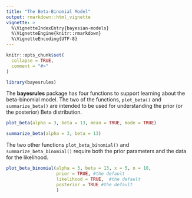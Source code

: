 ```yaml
---
title: "The Beta-Binomial Model"
output: rmarkdown::html_vignette
vignette: >
  %\VignetteIndexEntry{bayesian-models}
  %\VignetteEngine{knitr::rmarkdown}
  %\VignetteEncoding{UTF-8}
---
```


```r
knitr::opts_chunk$set(
  collapse = TRUE,
  comment = "#>"
)
```

```r
library(bayesrules)
```

The **bayesrules** package has four functions to support learning about the beta-binomial model. The two of the functions, `plot_beta()` and `summarize_beta()` are intended to be used for understanding the prior (or the posterior) Beta distribution.

```r
plot_beta(alpha = 3, beta = 13, mean = TRUE, mode = TRUE)
```

```r
summarize_beta(alpha = 3, beta = 13)
```

The two other functions `plot_beta_binomial()` and `summarize_beta_binomial()` require both the prior parameters and the data for the likelihood. 

```r
plot_beta_binomial(alpha = 3, beta = 13, x = 5, n = 10, 
                   prior = TRUE, #the default 
                   likelihood = TRUE,  #the default
                   posterior = TRUE #the default
                   )
```

